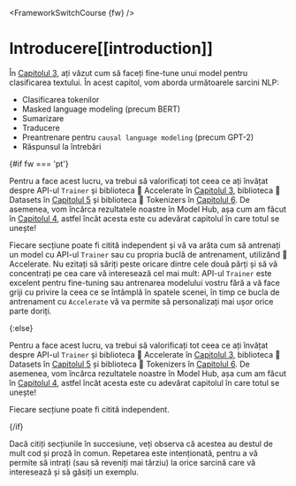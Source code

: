 <FrameworkSwitchCourse {fw} />

# Introducere[[introduction]]

<CourseFloatingBanner
    chapter={7}
    classNames="absolute z-10 right-0 top-0"
/>

În [Capitolul 3](/course/chapter3), ați văzut cum să faceți fine-tune unui model pentru clasificarea textului. În acest capitol, vom aborda următoarele sarcini NLP:

- Clasificarea tokenilor
- Masked language modeling (precum BERT)
- Sumarizare
- Traducere
- Preantrenare pentru `causal language modeling` (precum GPT-2)
- Răspunsul la întrebări

{#if fw === 'pt'}

Pentru a face acest lucru, va trebui să valorificați tot ceea ce ați învățat despre API-ul `Trainer` și biblioteca 🤗 Accelerate în [Capitolul 3](/course/chapter3), biblioteca 🤗 Datasets în [Capitolul 5](/course/chapter5) și biblioteca 🤗 Tokenizers în [Capitolul 6](/course/chapter6). De asemenea, vom încărca rezultatele noastre în Model Hub, așa cum am făcut în [Capitolul 4](/course/chapter4), astfel încât acesta este cu adevărat capitolul în care totul se unește!

Fiecare secțiune poate fi citită independent și vă va arăta cum să antrenați un model cu API-ul `Trainer` sau cu propria buclă de antrenament, utilizând 🤗 Accelerate. Nu ezitați să săriți peste oricare dintre cele două părți și să vă concentrați pe cea care vă interesează cel mai mult: API-ul `Trainer` este excelent pentru fine-tuning sau antrenarea modelului vostru fără a vă face griji cu privire la ceea ce se întâmplă în spatele scenei, în timp ce bucla de antrenament cu `Accelerate` vă va permite să personalizați mai ușor orice parte doriți.

{:else}

Pentru a face acest lucru, va trebui să valorificați tot ceea ce ați învățat despre API-ul `Trainer` și biblioteca 🤗 Accelerate în [Capitolul 3](/course/chapter3), biblioteca 🤗 Datasets în [Capitolul 5](/course/chapter5) și biblioteca 🤗 Tokenizers în [Capitolul 6](/course/chapter6). De asemenea, vom încărca rezultatele noastre în Model Hub, așa cum am făcut în [Capitolul 4](/course/chapter4), astfel încât acesta este cu adevărat capitolul în care totul se unește!

Fiecare secțiune poate fi citită independent.

{/if}


<Tip>

Dacă citiți secțiunile în succesiune, veți observa că acestea au destul de mult cod și proză în comun. Repetarea este intenționată, pentru a vă permite să intrați (sau să reveniți mai târziu) la orice sarcină care vă interesează și să găsiți un exemplu.

</Tip>
